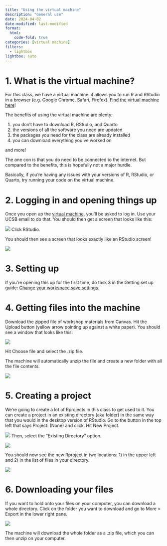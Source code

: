 ```yaml
---
title: "Using the virtual machine"
description: "General use"
date: 2024-04-02
date-modified: last-modified
format:
  html: 
    code-fold: true
categories: [virtual machine]
filters:
  - lightbox
lightbox: auto
---
```


# 1. What is the virtual machine?

For this class, we have a virtual machine: it allows you to run R and RStudio in a browser (e.g. Google Chrome, Safari, Firefox). [Find the virtual machine here](https://envs193ds.lsit.ucsb.edu/)!  

The benefits of using the virtual machine are plenty:  

1. you don't have to download R, RStudio, and Quarto  
2. the versions of all the software you need are updated  
3. the packages you need for the class are already installed  
4. you can download everything you've worked on  

and more!  

The one con is that you do need to be connected to the internet. But compared to the benefits, this is hopefully not a major hurdle.  

Basically, if you're having any issues with your versions of R, RStudio, or Quarto, try running your code on the virtual machine.

# 2. Logging in and opening things up

Once you open up the [virtual machine](https://envs193ds.lsit.ucsb.edu/), you'll be asked to log in. Use your UCSB email to do that. You should then get a screen that looks like this:

![](/resources/images/using-virtual-machine/01_start-up-screen.png)
Click RStudio.

You should then see a screen that looks exactly like an RStudio screen!

![](/resources/images/using-virtual-machine/02_rstudio-screen.png)

# 3. Setting up

If you're opening this up for the first time, do task 3 in the Getting set up guide: [Change your workspace save settings](https://spring-2024.envs-193ds.com/assignments/getting-set-up#task-3.-change-your-workspace-save-settings).

# 4. Getting files into the machine

Download the zipped file of workshop materials from Canvas. Hit the Upload button (yellow arrow pointing up against a white paper). You should see a window that looks like this:

![](/resources/images/using-virtual-machine/03_uploading-zip.png)

Hit Choose file and select the .zip file.  

The machine will automatically unzip the file and create a new folder with all the file contents.  

![](/resources/images/using-virtual-machine/04_uploaded-directory.png)

# 5. Creating a project

We're going to create a lot of Rprojects in this class to get used to it. You can create a project in an existing directory (aka folder) in the same way that you would in the desktop version of RStudio. Go to the button in the top left that says Project: (None) and click. Hit New Project.

![](/resources/images/using-virtual-machine/05_new-project.png)
Then, select the "Existing Directory" option. 

![](/resources/images/using-virtual-machine/06_existing-directory.png)

You should now see the new Rproject in two locations: 1) in the upper left and 2) in the list of files in your directory.

![](/resources/images/using-virtual-machine/07_project-creation.png)

# 6. Downloading your files

If you want to hold onto your files on your computer, you can download a whole directory. Click on the folder you want to download and go to More > Export in the lower right pane.

![](/resources/images/using-virtual-machine/08_export.png)

The machine will download the whole folder as a .zip file, which you can then unzip on your computer.







